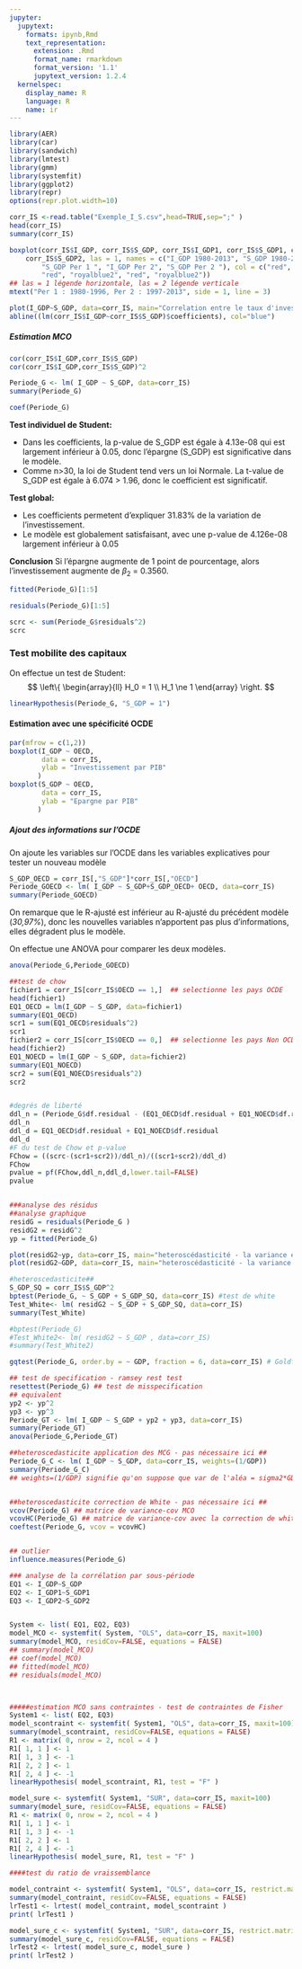 ```yaml
---
jupyter:
  jupytext:
    formats: ipynb,Rmd
    text_representation:
      extension: .Rmd
      format_name: rmarkdown
      format_version: '1.1'
      jupytext_version: 1.2.4
  kernelspec:
    display_name: R
    language: R
    name: ir
---
```


```r
library(AER)
library(car)
library(sandwich)
library(lmtest)
library(gmm)
library(systemfit)
library(ggplot2)
library(repr)
options(repr.plot.width=10)
```

```r
corr_IS <-read.table("Exemple_I_S.csv",head=TRUE,sep=";" )
head(corr_IS)
summary(corr_IS)
```

```r
boxplot(corr_IS$I_GDP, corr_IS$S_GDP, corr_IS$I_GDP1, corr_IS$S_GDP1, corr_IS$I_GDP2, 
    corr_IS$S_GDP2, las = 1, names = c("I_GDP 1980-2013", "S_GDP 1980-2013", "I_GDP Per 1", 
        "S_GDP Per 1 ", "I_GDP Per 2", "S_GDP Per 2 "), col = c("red", "royalblue2", 
        "red", "royalblue2", "red", "royalblue2"))
## las = 1 légende horizontale, las = 2 légende verticale
mtext("Per 1 : 1980-1996, Per 2 : 1997-2013", side = 1, line = 3)
```

```r
plot(I_GDP~S_GDP, data=corr_IS, main="Correlation entre le taux d'investissement et le taux d'épargne 1980-2013" )
abline((lm(corr_IS$I_GDP~corr_IS$S_GDP)$coefficients), col="blue")
```

##### Estimation MCO

```r
cor(corr_IS$I_GDP,corr_IS$S_GDP)
cor(corr_IS$I_GDP,corr_IS$S_GDP)^2
```

```r
Periode_G <- lm( I_GDP ~ S_GDP, data=corr_IS)
summary(Periode_G)
```

```r
coef(Periode_G)
```

<!-- #region -->
**Test individuel de Student:**

- Dans les coefficients, la p-value de S_GDP est égale à 4.13e-08 qui est largement inférieur à 0.05, donc l'épargne (S_GDP) est significative dans le modèle.
- Comme n>30, la loi de Student tend vers un loi Normale. La t-value de S_GDP est égale à 6.074 > 1.96, donc le coefficient est significatif.


**Test global:**

- Les coefficients permetent d'expliquer 31.83% de la variation de l'investissement.
- Le modèle est globalement satisfaisant, avec une p-value de 4.126e-08 largement inférieur à 0.05

**Conclusion**
Si l'épargne augmente de 1 point de pourcentage, alors l'investissement augmente de $\beta_2$ = 0.3560.
<!-- #endregion -->

```r
fitted(Periode_G)[1:5]
```

```r
residuals(Periode_G)[1:5]
```

```r
scrc <- sum(Periode_G$residuals^2)
scrc
```

### Test mobilite des capitaux
On effectue un test de Student:
$$
\left\{
    \begin{array}{ll}
        H_0 = 1 \\
        H_1 \ne 1
    \end{array}
\right.
$$

```r
linearHypothesis(Periode_G, "S_GDP = 1")
```

#### Estimation avec une spécificité OCDE

```r
par(mfrow = c(1,2))
boxplot(I_GDP ~ OECD,
        data = corr_IS,
        ylab = "Investissement par PIB"
       )
boxplot(S_GDP ~ OECD,
        data = corr_IS,
        ylab = "Epargne par PIB"
       )
```

##### Ajout des informations sur l'OCDE
On ajoute les variables sur l'OCDE dans les variables explicatives pour tester un nouveau modèle

```r
S_GDP_OECD = corr_IS[,"S_GDP"]*corr_IS[,"OECD"]
Periode_GOECD <- lm( I_GDP ~ S_GDP+S_GDP_OECD+ OECD, data=corr_IS)
summary(Periode_GOECD)
```

On remarque que le R-ajusté est inférieur au R-ajusté du précédent modèle (*30,97%*), donc les nouvelles variables n'apportent pas plus d'informations, elles dégradent plus le modèle.

On effectue une ANOVA pour comparer les deux modèles.

```r
anova(Periode_G,Periode_GOECD)
```

```r
##test de chow
fichier1 = corr_IS[corr_IS$OECD == 1,]  ## selectionne les pays OCDE
head(fichier1)
EQ1_OECD = lm(I_GDP ~ S_GDP, data=fichier1)
summary(EQ1_OECD)
scr1 = sum(EQ1_OECD$residuals^2)
scr1
fichier2 = corr_IS[corr_IS$OECD == 0,]  ## selectionne les pays Non OCDE
head(fichier2)
EQ1_NOECD = lm(I_GDP ~ S_GDP, data=fichier2)
summary(EQ1_NOECD)
scr2 = sum(EQ1_NOECD$residuals^2)
scr2


#degrés de liberté
ddl_n = (Periode_G$df.residual - (EQ1_OECD$df.residual + EQ1_NOECD$df.residual))
ddl_n
ddl_d = EQ1_OECD$df.residual + EQ1_NOECD$df.residual
ddl_d
#F du test de Chow et p-value
FChow = ((scrc-(scr1+scr2))/ddl_n)/((scr1+scr2)/ddl_d)
FChow
pvalue = pf(FChow,ddl_n,ddl_d,lower.tail=FALSE)
pvalue


###analyse des résidus
##analyse graphique 
residG = residuals(Periode_G )
residG2 = residG^2
yp = fitted(Periode_G)

plot(residG2~yp, data=corr_IS, main="heteroscédasticité - la variance est-elle fonction du I_GDP prévu ?" )
plot(residG2~GDP, data=corr_IS, main="heteroscédasticité - la variance est-elle fonction du PIB ?" )

#heteroscedasticite##
S_GDP_SQ = corr_IS$S_GDP^2
bptest(Periode_G, ~ S_GDP + S_GDP_SQ, data=corr_IS) #test de white
Test_White<- lm( residG2 ~ S_GDP + S_GDP_SQ, data=corr_IS)
summary(Test_White)

#bptest(Periode_G)
#Test_White2<- lm( residG2 ~ S_GDP , data=corr_IS)
#summary(Test_White2)

gqtest(Periode_G, order.by = ~ GDP, fraction = 6, data=corr_IS) # GoldfeldQuant

## test de specification - ramsey rest test
resettest(Periode_G) ## test de misspecification
## equivalent 
yp2 <- yp^2
yp3 <- yp^3
Periode_GT <- lm( I_GDP ~ S_GDP + yp2 + yp3, data=corr_IS)
summary(Periode_GT)
anova(Periode_G,Periode_GT)

##heteroscedasticite application des MCG - pas nécessaire ici ##
Periode_G_C <- lm( I_GDP ~ S_GDP, data=corr_IS, weights=(1/GDP))
summary(Periode_G_C)
## weights=(1/GDP) signifie qu'on suppose que var de l'aléa = sigma2*GDP 


##heteroscedasticite correction de White - pas nécessaire ici ##
vcov(Periode_G) ## matrice de variance-cov MCO
vcovHC(Periode_G) ## matrice de variance-cov avec la correction de white
coeftest(Periode_G, vcov = vcovHC)


## outlier
influence.measures(Periode_G)

### analyse de la corrélation par sous-période
EQ1 <- I_GDP~S_GDP
EQ2 <- I_GDP1~S_GDP1
EQ3 <- I_GDP2~S_GDP2


System <- list( EQ1, EQ2, EQ3)
model_MCO <- systemfit( System, "OLS", data=corr_IS, maxit=100)
summary(model_MCO, residCov=FALSE, equations = FALSE)
## summary(model_MCO)
## coef(model_MCO)
## fitted(model_MCO)
## residuals(model_MCO)



#####estimation MCO sans contraintes - test de contraintes de Fisher 
System1 <- list( EQ2, EQ3)
model_scontraint <- systemfit( System1, "OLS", data=corr_IS, maxit=100)
summary(model_scontraint, residCov=FALSE, equations = FALSE)
R1 <- matrix( 0, nrow = 2, ncol = 4 )
R1[ 1, 1 ] <- 1
R1[ 1, 3 ] <- -1
R1[ 2, 2 ] <- 1
R1[ 2, 4 ] <- -1
linearHypothesis( model_scontraint, R1, test = "F" )

model_sure <- systemfit( System1, "SUR", data=corr_IS, maxit=100)
summary(model_sure, residCov=FALSE, equations = FALSE)
R1 <- matrix( 0, nrow = 2, ncol = 4 )
R1[ 1, 1 ] <- 1
R1[ 1, 3 ] <- -1
R1[ 2, 2 ] <- 1
R1[ 2, 4 ] <- -1
linearHypothesis( model_sure, R1, test = "F" )

####test du ratio de vraissemblance

model_contraint <- systemfit( System1, "OLS", data=corr_IS, restrict.matrix = R1)
summary(model_contraint, residCov=FALSE, equations = FALSE)
lrTest1 <- lrtest( model_contraint, model_scontraint )
print( lrTest1 ) 

model_sure_c <- systemfit( System1, "SUR", data=corr_IS, restrict.matrix = R1, maxit=100)
summary(model_sure_c, residCov=FALSE, equations = FALSE)
lrTest2 <- lrtest( model_sure_c, model_sure )
print( lrTest2 )
```
